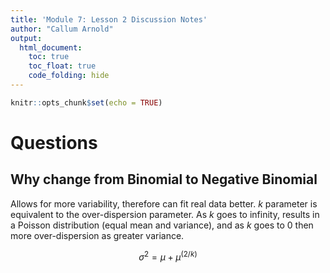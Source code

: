 ```yaml
---
title: 'Module 7: Lesson 2 Discussion Notes'
author: "Callum Arnold"
output: 
  html_document:
    toc: true
    toc_float: true
    code_folding: hide
---
```


```r
knitr::opts_chunk$set(echo = TRUE)
```

# Questions

## Why change from Binomial to Negative Binomial

Allows for more variability, therefore can fit real data better. $k$ parameter
is equivalent to the over-dispersion parameter. As $k$ goes to infinity, results
in a Poisson distribution (equal mean and variance), and as $k$ goes to 0 then
more over-dispersion as greater variance.

$$
\sigma^2 = \mu + \mu ^{(2/k)}
$$
